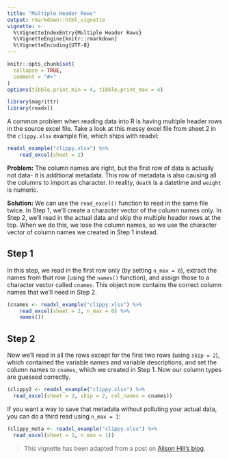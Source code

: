 ```yaml
---
title: "Multiple Header Rows"
output: rmarkdown::html_vignette
vignette: >
  %\VignetteIndexEntry{Multiple Header Rows}
  %\VignetteEngine{knitr::rmarkdown}
  %\VignetteEncoding{UTF-8}
---
```


```r
knitr::opts_chunk$set(
  collapse = TRUE,
  comment = "#>"
)
options(tibble.print_min = 4, tibble.print_max = 4)
```

```r
library(magrittr)
library(readxl)
```

A common problem when reading data into R is having multiple header rows in the source excel file. Take a look at this messy excel file from sheet 2 in the `clippy.xlsx` example file, which ships with readxl:

```r
readxl_example("clippy.xlsx") %>% 
    read_excel(sheet = 2)
```

**Problem:** The column names are right, but the first row of data is actually not data- it is additional metadata. This row of metadata is also causing all the columns to import as character. In reality, `death` is a datetime and `weight` is numeric.

**Solution:** We can use the `read_excel()` function to read in the same file twice. In Step 1, we’ll create a character vector of the column names only. In Step 2, we’ll read in the actual data and skip the multiple header rows at the top. When we do this, we lose the column names, so we use the character vector of column names we created in Step 1 instead.

## Step 1

In this step, we read in the first row only (by setting `n_max = 0`), extract the names from that row (using the `names()` function), and assign those to a character vector called `cnames`. This object now contains the correct column names that we’ll need in Step 2.

```r
(cnames <- readxl_example("clippy.xlsx") %>% 
    read_excel(sheet = 2, n_max = 0) %>% 
    names())
```

## Step 2

Now we'll read in all the rows except for the first two rows (using `skip = 2`), which contained the variable names and variable descriptions, and set the column names to `cnames`, which we created in Step 1. Now our column types are guessed correctly.

```r
(clippy2 <- readxl_example("clippy.xlsx") %>% 
  read_excel(sheet = 2, skip = 2, col_names = cnames))
```


If you want a way to save that metadata without polluting your actual data, you can do a third read using `n_max = 1`:

```r
(clippy_meta <- readxl_example("clippy.xlsx") %>% 
  read_excel(sheet = 2, n_max = 1))
```


> This vignette has been adapted from a post on [Alison Hill's blog](https://alison.rbind.io/post/read-multiple-header-rows/).
